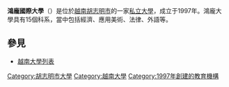 '''鴻龐國際大學'''（{{vie|hn=場大學鴻龐|qn=Trường Đại học Quốc tế Hồng Bàng }}）是位於[[越南|越南]][[胡志明市|胡志明市]]的一家[[私立大學|私立大學]]，成立于1997年。鴻龐大學具有15個科系，當中包括經濟、應用美術、法律、外語等。

==參見==
*[[越南大學列表|越南大學列表]]

{{School-stub}}

[[Category:胡志明市大學|Category:胡志明市大學]]
[[Category:越南大學|Category:越南大學]]
[[Category:1997年創建的教育機構|Category:1997年創建的教育機構]]